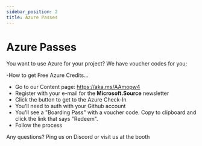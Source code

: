 ```yaml
---
sidebar_position: 2
title: Azure Passes
---
```


# Azure Passes

You want to use Azure for your project?
We have voucher codes for you:

-How to get Free Azure Credits...
- Go to our Content page: https://aka.ms/AAmopw4
![]()
- Register with your e-mail for the <b>Microsoft.Source</b> newsletter
- Click the button to get to the Azure Check-In
- You'll need to auth with your Github account
- You'll see a "Boarding Pass" with a voucher code. Copy to clipboard and click the link that says "Redeem".
- Follow the process


Any questions? Ping us on Discord or visit us at the booth 


